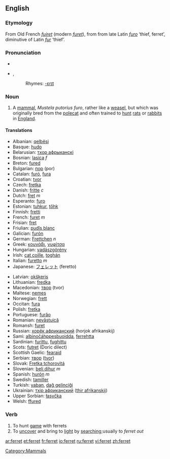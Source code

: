 ==English==

{{wikipedia}}
===Etymology===
From Old French ''[[fuiret]]'' (modern ''[[furet]]''), from from late Latin ''[[furo]]'' ‘thief, ferret’, diminutive of Latin ''[[fur#Latin|fur]]'' ‘thief’.

===Pronunciation===
*{{IPA|/ˈfɛrɪt/}}
*{{AHD|fĕr'ət}}, {{SAMPA|/"fer@t/}}
*:Rhymes: [[Rhymes:English:-ɛrɪt|-ɛrɪt]]

===Noun===
{{en-noun}}

#A [[mammal]], ''Mustela putorius furo'', rather like a [[weasel]], but which was originally bred from the [[polecat]] and often trained to [[hunt]] [[rat]]s or [[rabbit]]s in [[England]].

====Translations====
{{top}}
*Albanian: [[qelbësi]]
*Basque: [[hudo]]
*Belarusian: [[тхор афрыканскі]]
*Bosnian: [[lasica]] ''f''
*Breton: [[fured]]
*Bulgarian: [[пор]] (por)
*Catalan: [[furó]], [[fura]]
*Croatian: [[tvor]]
*Czech: [[fretka]]
*Danish: [[fritte]] ''c''
*Dutch: [[fret]] ''m''
*Esperanto: [[furo]]
*Estonian: [[tuhkur]], [[tőhk]]
*Finnish: [[fretti]]
*French: [[furet]] ''m''
*Frisian: [[fret]]
*Friulian: [[pudîs blanc]]
*Galician: [[furón]]
*German: [[Frettchen]] ''n''
*Greek: [[κουνάβι]], [[νυφίτσα]]
*Hungarian: [[vadászgörény]]
*Irish: [[cat coille]], [[toghán]]
*Italian: [[furetto]] ''m''
*Japanese: [[フェレット]] (feretto)
{{mid}}
*Latvian: [[okšķeris]]
*Lithuanian: [[fredka]]
*Macedonian: [[твор]] (tvor)
*Maltese: [[nemes]]
*Norwegian: [[frett]]
*Occitan: [[fura]]
*Polish: [[fretka]]
*Portuguese: [[furăo]] {{m}}
*Romanian: [[nevăstuică]]
*Romansh: [[furet]]
*Russian: [[хорёк африканский]] (horjok afrikanskij)
*Sami: [[albinočáhppesbuoidda]], [[ferrehtta]]
*Sardinian: [[furittu]], [[fughittu]]
*Scots: [[futret]] (Doric dilect)
*Scottish Gaelic: [[fearaid]]
*Serbian: [[твор]] ([[tvor]])
*Slovak: [[Fretka tchorovitá]]
*Slovenian: [[beli dihur]] ''m''
*Spanish: [[hurón]] ''m''
*Swedish: [[tamiller]]
*Turkish: [[yaban]], [[dağ gelinciği]]
*Ukrainian: [[тхiр африканский]] ([[thir afrikanskij]])
*Upper Sorbian: [[łasyčka]]
*Welsh: [[ffured]]
{{bottom}}

===Verb===
{{en-verb}}

#To hunt [[game]] with ferrets
#To [[uncover]] and bring to [[light]] by [[searching]];usually to ''ferret out''

[[Category:Mammals]]

[[ar:ferret]]
[[et:ferret]]
[[fr:ferret]]
[[io:ferret]]
[[ru:ferret]]
[[vi:ferret]]
[[zh:ferret]]